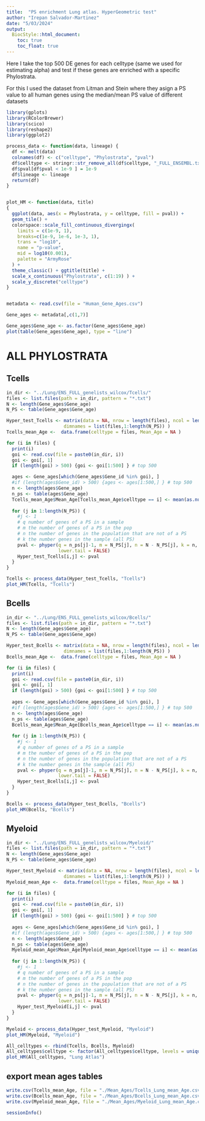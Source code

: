 ```yaml
---
title:  "PS enrichment Lung atlas. HyperGeometric test"
author: "Irepan Salvador-Martinez"
date: "5/03/2024"
output:
  BiocStyle::html_document:
    toc: true
    toc_float: true
---
```


Here I take the top 500 DE genes for each celltype (same we used for estimating
alpha) and test if these genes are enriched with a specific Phylostrata.

For this I used the dataset from Litman and Stein where they asign a PS value
to all human genes using the median/mean PS value of different datasets



```r
library(gplots)
library(RColorBrewer)
library(scico)
library(reshape2)
library(ggplot2)

```


```r

process_data <- function(data, lineage) {
  df <- melt(data)
  colnames(df) <- c("celltype", "Phylostrata", "pval")
  df$celltype <- stringr::str_remove_all(df$celltype, "_FULL_ENSEMBL.txt")
  df$pval[df$pval < 1e-9 ] = 1e-9  
  df$lineage <- lineage
  return(df)
}


plot_HM <- function(data, title)
{
  ggplot(data, aes(x = Phylostrata, y = celltype, fill = pval)) +
  geom_tile() +
  colorspace::scale_fill_continuous_divergingx(
    limits = c(1e-9, 1),
    breaks=c(1e-9, 1e-6, 1e-3, 1),
    trans = "log10",
    name = "p-value",
    mid = log10(0.001),
    palette = "ArmyRose"
  ) +
  theme_classic() + ggtitle(title) +
  scale_x_continuous("Phylostrata", c(1:19) ) +
  scale_y_discrete("celltype")
}



```






```r
metadata <- read.csv(file = "Human_Gene_Ages.csv")

Gene_ages <- metadata[,c(1,7)]

Gene_ages$Gene_age <- as.factor(Gene_ages$Gene_age)
plot(table(Gene_ages$Gene_age), type = "line")

```

# ALL PHYLOSTRATA

## Tcells

```r
in_dir <- "../Lung/ENS_FULL_genelists_wilcox/Tcells/"
files <- list.files(path = in_dir, pattern = "*.txt")
N <- length(Gene_ages$Gene_age)
N_PS <- table(Gene_ages$Gene_age)

Hyper_test_Tcells <- matrix(data = NA, nrow = length(files), ncol = length(N_PS),
                     dimnames = list(files,1:length(N_PS)) )
Tcells_mean_Age <-  data.frame(celltype = files, Mean_Age = NA )

for (i in files) {
  print(i)
  goi <- read.csv(file = paste0(in_dir, i))
  goi <- goi[, 1]
  if (length(goi) > 500) {goi <- goi[1:500] } # top 500

  ages <- Gene_ages[which(Gene_ages$Gene_id %in% goi), ]
  #if (length(ages$Gene_id) > 500) {ages <- ages[1:500,] } # top 500
  n <- length(ages$Gene_age)
  n_ps <- table(ages$Gene_age)
  Tcells_mean_Age$Mean_Age[Tcells_mean_Age$celltype == i] <- mean(as.numeric(ages$Gene_age))
  
  for (j in 1:length(N_PS)) {
    #j <- 1
    # q number of genes of a PS in a sample
    # m the number of genes of a PS in the pop
    # n the number of genes in the population that are not of a PS
    # k the number genes in the sample (all PS)
    pval <- phyper(q = n_ps[j]-1, m = N_PS[j], n = N - N_PS[j], k = n,
                   lower.tail = FALSE)
    Hyper_test_Tcells[i,j] <- pval  
  }
}
```


```r
Tcells <- process_data(Hyper_test_Tcells, "Tcells")
plot_HM(Tcells, "Tcells")
```



## Bcells

```r
in_dir <- "../Lung/ENS_FULL_genelists_wilcox/Bcells/"
files <- list.files(path = in_dir, pattern = "*.txt")
N <- length(Gene_ages$Gene_age)
N_PS <- table(Gene_ages$Gene_age)

Hyper_test_Bcells <- matrix(data = NA, nrow = length(files), ncol = length(N_PS),
                     dimnames = list(files,1:length(N_PS)) )
Bcells_mean_Age <-  data.frame(celltype = files, Mean_Age = NA )

for (i in files) {
  print(i)
  goi <- read.csv(file = paste0(in_dir, i))
  goi <- goi[, 1]
  if (length(goi) > 500) {goi <- goi[1:500] } # top 500
  
  ages <- Gene_ages[which(Gene_ages$Gene_id %in% goi), ]
  #if (length(ages$Gene_id) > 500) {ages <- ages[1:500,] } # top 500
  n <- length(ages$Gene_age)
  n_ps <- table(ages$Gene_age)
  Bcells_mean_Age$Mean_Age[Bcells_mean_Age$celltype == i] <- mean(as.numeric(ages$Gene_age))
  
  for (j in 1:length(N_PS)) {
    #j <- 1
    # q number of genes of a PS in a sample
    # m the number of genes of a PS in the pop
    # n the number of genes in the population that are not of a PS
    # k the number genes in the sample (all PS)
    pval <- phyper(q = n_ps[j]-1, m = N_PS[j], n = N - N_PS[j], k = n,
                   lower.tail = FALSE)
    Hyper_test_Bcells[i,j] <- pval  
  }
}
```


```r
Bcells <- process_data(Hyper_test_Bcells, "Bcells")
plot_HM(Bcells, "Bcells")
```



## Myeloid

```r
in_dir <- "../Lung/ENS_FULL_genelists_wilcox/Myeloid/"
files <- list.files(path = in_dir, pattern = "*.txt")
N <- length(Gene_ages$Gene_age)
N_PS <- table(Gene_ages$Gene_age)

Hyper_test_Myeloid <- matrix(data = NA, nrow = length(files), ncol = length(N_PS),
                     dimnames = list(files,1:length(N_PS)) )
Myeloid_mean_Age <-  data.frame(celltype = files, Mean_Age = NA )

for (i in files) {
  print(i)
  goi <- read.csv(file = paste0(in_dir, i))
  goi <- goi[, 1]
  if (length(goi) > 500) {goi <- goi[1:500] } # top 500
  
  ages <- Gene_ages[which(Gene_ages$Gene_id %in% goi), ]
  #if (length(ages$Gene_id) > 500) {ages <- ages[1:500,] } # top 500
  n <- length(ages$Gene_age)
  n_ps <- table(ages$Gene_age)
  Myeloid_mean_Age$Mean_Age[Myeloid_mean_Age$celltype == i] <- mean(as.numeric(ages$Gene_age))
  
  for (j in 1:length(N_PS)) {
    #j <- 1
    # q number of genes of a PS in a sample
    # m the number of genes of a PS in the pop
    # n the number of genes in the population that are not of a PS
    # k the number genes in the sample (all PS)
    pval <- phyper(q = n_ps[j]-1, m = N_PS[j], n = N - N_PS[j], k = n,
                   lower.tail = FALSE)
    Hyper_test_Myeloid[i,j] <- pval  
  }
}
```



```r
Myeloid <- process_data(Hyper_test_Myeloid, "Myeloid")
plot_HM(Myeloid, "Myeloid")
```


```r
All_celltypes <- rbind(Tcells, Bcells, Myeloid)
All_celltypes$celltype <- factor(All_celltypes$celltype, levels = unique(All_celltypes$celltype))
plot_HM(All_celltypes, "Lung Atlas")
```



## export mean ages tables

```r
write.csv(Tcells_mean_Age, file = "./Mean_Ages/Tcells_Lung_mean_Age.csv")
write.csv(Bcells_mean_Age, file = "./Mean_Ages/Bcells_Lung_mean_Age.csv")
write.csv(Myeloid_mean_Age, file = "./Mean_Ages/Myeloid_Lung_mean_Age.csv")
```


```r
sessionInfo()
```

